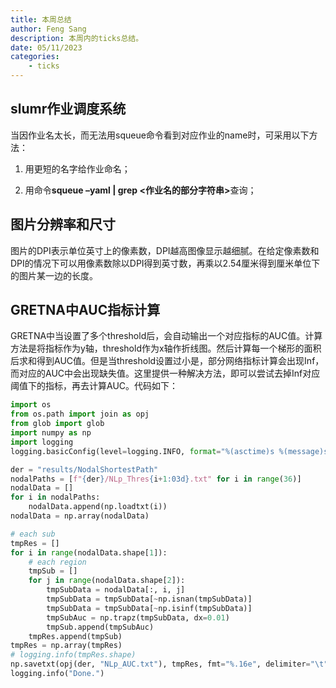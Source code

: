 ```yaml
---
title: 本周总结
author: Feng Sang
description: 本周内的ticks总结。
date: 05/11/2023
categories:
    - ticks
---
```


## slumr作业调度系统

当因作业名太长，而无法用squeue命令看到对应作业的name时，可采用以下方法：

1. 用更短的名字给作业命名；

2. 用命令**squeue --yaml | grep <作业名的部分字符串>**查询；

## 图片分辨率和尺寸

图片的DPI表示单位英寸上的像素数，DPI越高图像显示越细腻。在给定像素数和DPI的情况下可以用像素数除以DPI得到英寸数，再乘以2.54厘米得到厘米单位下的图片某一边的长度。

## GRETNA中AUC指标计算

GRETNA中当设置了多个threshold后，会自动输出一个对应指标的AUC值。计算方法是将指标作为y轴，threshold作为x轴作折线图。然后计算每一个梯形的面积后求和得到AUC值。但是当threshold设置过小是，部分网络指标计算会出现Inf，而对应的AUC中会出现缺失值。这里提供一种解决方法，即可以尝试去掉Inf对应阈值下的指标，再去计算AUC。代码如下：

```python
import os
from os.path import join as opj
from glob import glob
import numpy as np
import logging
logging.basicConfig(level=logging.INFO, format="%(asctime)s %(message)s")

der = "results/NodalShortestPath"
nodalPaths = [f"{der}/NLp_Thres{i+1:03d}.txt" for i in range(36)]
nodalData = []
for i in nodalPaths:
    nodalData.append(np.loadtxt(i))
nodalData = np.array(nodalData)

# each sub
tmpRes = []
for i in range(nodalData.shape[1]):
    # each region
    tmpSub = []
    for j in range(nodalData.shape[2]):
        tmpSubData = nodalData[:, i, j]
        tmpSubData = tmpSubData[~np.isnan(tmpSubData)]
        tmpSubData = tmpSubData[~np.isinf(tmpSubData)]
        tmpSubAuc = np.trapz(tmpSubData, dx=0.01)    
        tmpSub.append(tmpSubAuc)
    tmpRes.append(tmpSub)
tmpRes = np.array(tmpRes)
# logging.info(tmpRes.shape)
np.savetxt(opj(der, "NLp_AUC.txt"), tmpRes, fmt="%.16e", delimiter="\t")
logging.info("Done.")
```